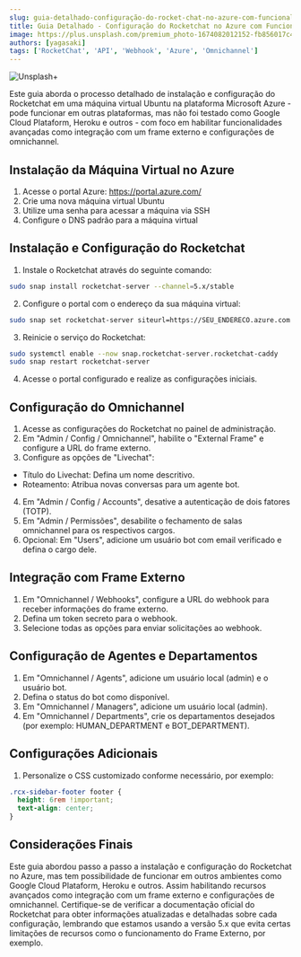 ```yaml
---
slug: guia-detalhado-configuração-do-rocket-chat-no-azure-com-funcionalidades-avançadas
title: Guia Detalhado - Configuração do Rocketchat no Azure com Funcionalidades Avançadas
image: https://plus.unsplash.com/premium_photo-1674082012152-fb856017c4b1?ixlib=rb-4.0.3&ixid=M3wxMjA3fDB8MHxwaG90by1wYWdlfHx8fGVufDB8fHx8fA%3D%3D&auto=format&fit=crop&w=1974&q=80
authors: [yagasaki]
tags: ['RocketChat', 'API', 'Webhook', 'Azure', 'Omnichannel']
---
```


![](https://plus.unsplash.com/premium_photo-1674082012152-fb856017c4b1?ixlib=rb-4.0.3&ixid=M3wxMjA3fDB8MHxwaG90by1wYWdlfHx8fGVufDB8fHx8fA%3D%3D&auto=format&fit=crop&w=1974&q=80 "Unsplash+")

Este guia aborda o processo detalhado de instalação e configuração do Rocketchat em uma máquina virtual Ubuntu na plataforma Microsoft Azure - pode funcionar em outras plataformas, mas não foi testado como Google Cloud Plataform, Heroku e outros - com foco em habilitar funcionalidades avançadas como integração com um frame externo e configurações de omnichannel.

## Instalação da Máquina Virtual no Azure

1. Acesse o portal Azure: https://portal.azure.com/
2. Crie uma nova máquina virtual Ubuntu
3. Utilize uma senha para acessar a máquina via SSH
4. Configure o DNS padrão para a máquina virtual

## Instalação e Configuração do Rocketchat

1. Instale o Rocketchat através do seguinte comando:
  
``` bash
sudo snap install rocketchat-server --channel=5.x/stable
```

2. Configure o portal com o endereço da sua máquina virtual:

```bash
sudo snap set rocketchat-server siteurl=https://SEU_ENDERECO.azure.com
```

3. Reinicie o serviço do Rocketchat:

```bash
sudo systemctl enable --now snap.rocketchat-server.rocketchat-caddy
sudo snap restart rocketchat-server
```

4. Acesse o portal configurado e realize as configurações iniciais.

## Configuração do Omnichannel

1. Acesse as configurações do Rocketchat no painel de administração.
2. Em "Admin / Config / Omnichannel", habilite o "External Frame" e configure a URL do frame externo.
3. Configure as opções de "Livechat":
  - Título do Livechat: Defina um nome descritivo.
  - Roteamento: Atribua novas conversas para um agente bot.
4. Em "Admin / Config / Accounts", desative a autenticação de dois fatores (TOTP).
5. Em "Admin / Permissões", desabilite o fechamento de salas omnichannel para os respectivos cargos.
6. Opcional: Em "Users", adicione um usuário bot com email verificado e defina o cargo dele.

## Integração com Frame Externo

1. Em "Omnichannel / Webhooks", configure a URL do webhook para receber informações do frame externo.
2. Defina um token secreto para o webhook.
3. Selecione todas as opções para enviar solicitações ao webhook.

## Configuração de Agentes e Departamentos

1. Em "Omnichannel / Agents", adicione um usuário local (admin) e o usuário bot.
2. Defina o status do bot como disponível.
3. Em "Omnichannel / Managers", adicione um usuário local (admin).
4. Em "Omnichannel / Departments", crie os departamentos desejados (por exemplo: HUMAN_DEPARTMENT e BOT_DEPARTMENT).

## Configurações Adicionais

1. Personalize o CSS customizado conforme necessário, por exemplo:

```CSS
.rcx-sidebar-footer footer {
  height: 6rem !important;
  text-align: center;
}
```

## Considerações Finais
Este guia abordou passo a passo a instalação e configuração do Rocketchat no Azure, mas tem possibilidade de funcionar em outros
ambientes como Google Cloud Plataform, Heroku e outros. Assim habilitando recursos avançados como integração com um frame externo
e configurações de omnichannel. Certifique-se de verificar a documentação oficial do Rocketchat para obter informações
atualizadas e detalhadas sobre cada configuração, lembrando que estamos usando a versão 5.x que evita certas limitações de recursos
como o funcionamento do Frame Externo, por exemplo.